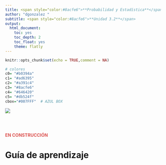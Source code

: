 ```yaml
---
title: <span style="color:#8acfe6">**Probabilidad y Estadística**</span>
author: "dgonzalez "
subtitle: <span style="color:#8acfe6">**Unidad 3.2**</span> 
output:
  html_document:
    toc: yes
    toc_depth: 2
    toc_float: yes
    theme: flatly
---
```


```r
knitr::opts_chunk$set(echo = TRUE,comment = NA)

# colores
c0= "#b0394a"
c1= "#ad6395"
c2= "#a391c4"
c3= "#8acfe6"
c4= "#646420"
c5= "#db524f"
cbox="#007FFF"  # AZUL BOX
```



![](img/banner3.png)

<br/><br/>

<span style="color:#db524f"> **EN CONSTRUCCIÓN**</span> 


# **Guía de aprendizaje**





